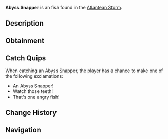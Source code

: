 {{FishInfobox
|image          = Abyss Snapper.png
|rarity         = Uncommon
|sea            = First Sea
|location       = [[Atlantean Storm]]
|sublocation    = 
|sources        = Fishing Rod
|radar_location = 
|xp             = 180
|weather        = Foggy
|time           = 
|season         = Autumn
|bait           = Fish Head
|base_weight    = 4
|base_value     = 300
|weight_range   = 2.5
|base_chance    = 55
|base_resil     = 60
}}
'''Abyss Snapper''' is an {{Rarity|Uncommon}} fish found in the [[Atlantean Storm]].

== Description ==
{{Description|A territorial fish with sharp teeth and storm-grey scales. These snappers have adapted to the constant turbulence of the Atlantean Storm, using the currents to ambush their prey.|Bestiary Entry}}

== Obtainment ==
{{Description|Found in the mid-depths of the Atlantean Storm.|Bestiary Hint}}
{{Fish Availability|
Grand Reef/Atlantean Storm
|top_rods      = 
Ethereal Prism Rod\270787.06\309259.68;
No-Life Rod\269564.31\269564.31;
Seraphic Rod\266740.59\266740.59;
Leviathan's Fang Rod\262401.59\262401.59;
Training Rod\262307.69\314166.67;
Flimsy Rod\221225.89\214125.34;
Depthseeker Rod\244461.37\208074.95;
Challenger's Rod\244254.17\244254.17;
Rod Of The Forgotten Fang\243444.93\243444.93;
Avalanche Rod\240865.86\186454.75;
Verdant Shear Rod\238048.96\227156.38;
Trident Rod\231552.05\191179.05;
Zeus Rod\227043.65\227043.65;
Free Spirit Rod\224374.77\190524.45;
Blazebringer Rod\222120.01\214325.49;
Rod Of The Depths\220983.41\220983.41;
Volcanic Rod\215132.79\172310.22;
Rod Of The Exalted One\207633.13\207633.13;
Steady Rod\131531.09\93727.47
|recommended   = Ethereal Prism Rod
}}

== Catch Quips ==
When catching an Abyss Snapper, the player has a chance to make one of the following exclamations:
* An Abyss Snapper!
* Watch those teeth!
* That's one angry fish!

== Change History ==
{{Change History|{{subst:Current Version}}}}

== Navigation ==
{{Fish Navbox|Atlantean Storm}}